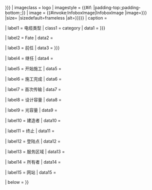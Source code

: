 {{infobox
| title      = {{{name<includeonly>|{{{cable_name|{{PAGENAMEBASE}}}}}</includeonly>}}}
| imageclass = logo
| imagestyle = {{#if:{{{logo_padding|}}} |padding-top:{{{logo_padding}}};padding-bottom:{{{logo_padding}}};}}
| image = {{#invoke:InfoboxImage|InfoboxImage |image={{{logo|{{{cable_logo|}}}}}} |size={{{logo_size|}}} |sizedefault=frameless |alt={{{logo_alt|{{{alt|}}}}}}}}
| caption    = {{{caption|}}}

| label1     = 电缆类型
| class1     = category
| data1      = {{{type<includeonly>|{{{cable_type|}}}</includeonly>}}}

| label2     = Fate
| data2      = {{{fate<includeonly>|</includeonly>}}}

| label3     = 前任
| data3      = {{{predecessor<includeonly>|{{{Predecessor|}}}</includeonly>}}}

| label4     = 继任
| data4      = {{{successor<includeonly>|</includeonly>}}}

| label5     = 开始施工
| data5     = {{{construction_beginning<includeonly>|</includeonly>}}}

| label6     = 施工完成
| data6     = {{{construction_finished<includeonly>|</includeonly>}}}

| label7     = 首次传输
| data7     = {{{first_traffic<includeonly>|</includeonly>}}}

| label8     = 设计容量
| data8     = {{{design_capacity<includeonly>|</includeonly>}}}

| label9     = 光容量
| data9     = {{{lit_capacity<includeonly>|</includeonly>}}}

| label10     = 建造者
| data10      = {{{built_by<includeonly>|</includeonly>}}}

| label11     = 终止
| data11      = {{{defunct<includeonly>|</includeonly>}}}

| label12    = 登陆点
| data12     = {{{landings<includeonly>|</includeonly>}}}

| label13    = 服务区域
| data13     = {{{area_served<includeonly>|</includeonly>}}}

| label14    = 所有者
| data14     = {{{owner<includeonly>|</includeonly>}}}

| label15    = 网站
| data15     = {{{homepage<includeonly>|</includeonly>}}}

| below      = {{{footnotes<includeonly>|</includeonly>}}}
}}<noinclude>
{{documentation}}
</noinclude>